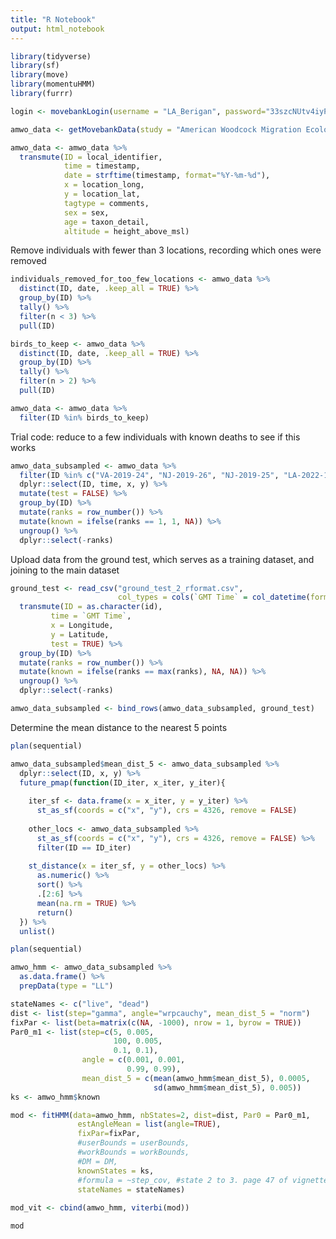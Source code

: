 ```yaml
---
title: "R Notebook"
output: html_notebook
---
```


```r
library(tidyverse)
library(sf)
library(move)
library(momentuHMM)
library(furrr)
```

```r
login <- movebankLogin(username = "LA_Berigan", password="33szcNUtv4iyPGU")

amwo_data <- getMovebankData(study = "American Woodcock Migration Ecology in Eastern North America", login = login, removeDuplicatedTimestamps=TRUE, timestamp_end = "20220731000000000") %>% as.data.frame()

amwo_data <- amwo_data %>%
  transmute(ID = local_identifier,
            time = timestamp,
            date = strftime(timestamp, format="%Y-%m-%d"),
            x = location_long,
            y = location_lat,
            tagtype = comments,
            sex = sex,
            age = taxon_detail,
            altitude = height_above_msl)
```

Remove individuals with fewer than 3 locations, recording which ones were removed
```r
individuals_removed_for_too_few_locations <- amwo_data %>%
  distinct(ID, date, .keep_all = TRUE) %>% 
  group_by(ID) %>%
  tally() %>%
  filter(n < 3) %>%
  pull(ID)

birds_to_keep <- amwo_data %>%
  distinct(ID, date, .keep_all = TRUE) %>% 
  group_by(ID) %>%
  tally() %>%
  filter(n > 2) %>%
  pull(ID)

amwo_data <- amwo_data %>%
  filter(ID %in% birds_to_keep)
```

Trial code: reduce to a few individuals with known deaths to see if this works
```r
amwo_data_subsampled <- amwo_data %>% 
  filter(ID %in% c("VA-2019-24", "NJ-2019-26", "NJ-2019-25", "LA-2022-14", "NJ-2018-14", "SC-2019-09", "SC-2019-04")) %>% 
  dplyr::select(ID, time, x, y) %>% 
  mutate(test = FALSE) %>% 
  group_by(ID) %>%
  mutate(ranks = row_number()) %>%
  mutate(known = ifelse(ranks == 1, 1, NA)) %>%
  ungroup() %>% 
  dplyr::select(-ranks)
```

Upload data from the ground test, which serves as a training dataset, and joining to the main dataset
```r
ground_test <- read_csv("ground_test_2_rformat.csv", 
                        col_types = cols(`GMT Time` = col_datetime(format = "%m/%d/%Y %H:%M"))) %>% 
  transmute(ID = as.character(id),
         time = `GMT Time`,
         x = Longitude,
         y = Latitude,
         test = TRUE) %>% 
  group_by(ID) %>%
  mutate(ranks = row_number()) %>%
  mutate(known = ifelse(ranks == max(ranks), NA, NA)) %>% 
  ungroup() %>% 
  dplyr::select(-ranks)

amwo_data_subsampled <- bind_rows(amwo_data_subsampled, ground_test)
```

Determine the mean distance to the nearest 5 points
```r
plan(sequential)

amwo_data_subsampled$mean_dist_5 <- amwo_data_subsampled %>% 
  dplyr::select(ID, x, y) %>% 
  future_pmap(function(ID_iter, x_iter, y_iter){
    
    iter_sf <- data.frame(x = x_iter, y = y_iter) %>% 
      st_as_sf(coords = c("x", "y"), crs = 4326, remove = FALSE)
    
    other_locs <- amwo_data_subsampled %>%
      st_as_sf(coords = c("x", "y"), crs = 4326, remove = FALSE) %>%
      filter(ID == ID_iter)
    
    st_distance(x = iter_sf, y = other_locs) %>% 
      as.numeric() %>%
      sort() %>%
      .[2:6] %>% 
      mean(na.rm = TRUE) %>% 
      return()
  }) %>% 
  unlist()

plan(sequential)
```

```r
amwo_hmm <- amwo_data_subsampled %>% 
  as.data.frame() %>% 
  prepData(type = "LL")
```

```r
stateNames <- c("live", "dead")
dist <- list(step="gamma", angle="wrpcauchy", mean_dist_5 = "norm")
fixPar <- list(beta=matrix(c(NA, -1000), nrow = 1, byrow = TRUE)) 
Par0_m1 <- list(step=c(5, 0.005,
                       100, 0.005,
                       0.1, 0.1),
                angle = c(0.001, 0.001,
                          0.99, 0.99),
                mean_dist_5 = c(mean(amwo_hmm$mean_dist_5), 0.0005,
                                sd(amwo_hmm$mean_dist_5), 0.005))
ks <- amwo_hmm$known
```


```r
mod <- fitHMM(data=amwo_hmm, nbStates=2, dist=dist, Par0 = Par0_m1,
               estAngleMean = list(angle=TRUE),
               fixPar=fixPar,
               #userBounds = userBounds,
               #workBounds = workBounds,
               #DM = DM,
               knownStates = ks,
               #formula = ~step_cov, #state 2 to 3. page 47 of vignette shows how to create the beta matrix
               stateNames = stateNames)
  
mod_vit <- cbind(amwo_hmm, viterbi(mod))

mod
```

